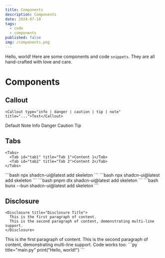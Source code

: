 ```yaml
---
title: Components
description: Components
date: 2024-07-10
tags:
  - code
  - components
published: false
img: /components.png
---
```


Hello, world! Here are some components and code `snippets`. They are all hand-crafted with love and care.


# Components

## Callout

```tsx
<Callout type="info | danger | caution | tip | note" title="...">Text</Callout>
```
<Callout>Default</Callout>
<Callout type="note">Note</Callout>
<Callout type="info">Info</Callout>
<Callout type="danger">Danger</Callout>
<Callout type="caution">Caution</Callout>
<Callout type="tip">Tip</Callout>

## Tabs

```tsx
<Tabs>
  <Tab id="tab1" title="Tab 1">Content 1</Tab>
  <Tab id="tab2" title="Tab 2">Content 2</Tab>
</Tabs>
```
<Tabs>
  <Tab id="npm" title="npm">
  ```bash
  npx shadcn-ui@latest add skeleton
    ```
  </Tab>
  <Tab id="yarn" title="yarn">
  ```bash
  npx shadcn-ui@latest add skeleton
  ```
  </Tab>
    <Tab id="pnpm" title="pnpm">
  ```bash
  pnpm dlx shadcn-ui@latest add skeleton
  ```
  </Tab>
    <Tab id="bun" title="bun">
  ```bash
  bunx --bun shadcn-ui@latest add skeleton
  ```
  </Tab>
</Tabs>

## Disclosure

```tsx
<Disclosure title="Disclosure Title">
  This is the first paragraph of content.
  This is the second paragraph of content, demonstrating multi-line support.
</Disclosure>
```
<Disclosure title="Disclosure Title">
  This is the first paragraph of content.
  This is the second paragraph of content, demonstrating multi-line support.
  Code works too:
  ```py title="main.py"
  print("Hello, world!")
  ```
</Disclosure>
